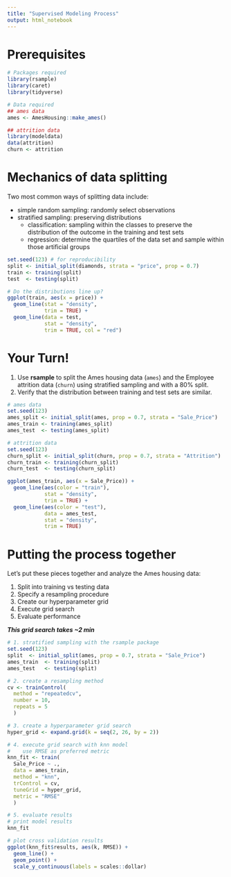 ```yaml
---
title: "Supervised Modeling Process"
output: html_notebook
---
```


# Prerequisites

```r
# Packages required
library(rsample)
library(caret)
library(tidyverse)

# Data required
## ames data
ames <- AmesHousing::make_ames()

## attrition data
library(modeldata)
data(attrition)
churn <- attrition
```


# Mechanics of data splitting 

Two most common ways of splitting data include:

* simple random sampling: randomly select observations
* stratified sampling: preserving distributions
   - classification: sampling within the classes to preserve the 
     distribution of the outcome in the training and test sets
   - regression: determine the quartiles of the data set and sample within those
      artificial groups

```r
set.seed(123) # for reproducibility
split <- initial_split(diamonds, strata = "price", prop = 0.7)
train <- training(split)
test  <- testing(split)

# Do the distributions line up? 
ggplot(train, aes(x = price)) + 
  geom_line(stat = "density", 
            trim = TRUE) + 
  geom_line(data = test, 
            stat = "density", 
            trim = TRUE, col = "red")
```


# Your Turn! 

1. Use __rsample__ to split the Ames housing data (`ames`) and the Employee attrition data (`churn`) using stratified sampling and with a 80% split.
2. Verify that the distribution between training and test sets are similar.

```r
# ames data
set.seed(123)
ames_split <- initial_split(ames, prop = 0.7, strata = "Sale_Price")
ames_train <- training(ames_split)
ames_test  <- testing(ames_split)

# attrition data
set.seed(123)
churn_split <- initial_split(churn, prop = 0.7, strata = "Attrition")
churn_train <- training(churn_split)
churn_test  <- testing(churn_split)
```


```r
ggplot(ames_train, aes(x = Sale_Price)) +
  geom_line(aes(color = "train"),
            stat = "density",
            trim = TRUE) + 
  geom_line(aes(color = "test"),
            data = ames_test,
            stat = "density", 
            trim = TRUE)
```


# Putting the process together 

Let's put these pieces together and analyze the Ames housing data:

1. Split into training vs testing data
2. Specify a resampling procedure
3. Create our hyperparameter grid
4. Execute grid search
5. Evaluate performance

___This grid search takes ~2 min___


```r
# 1. stratified sampling with the rsample package
set.seed(123)
split  <- initial_split(ames, prop = 0.7, strata = "Sale_Price")
ames_train  <- training(split)
ames_test   <- testing(split)

# 2. create a resampling method
cv <- trainControl(
  method = "repeatedcv", 
  number = 10, 
  repeats = 5
  )

# 3. create a hyperparameter grid search
hyper_grid <- expand.grid(k = seq(2, 26, by = 2))

# 4. execute grid search with knn model
#    use RMSE as preferred metric
knn_fit <- train(
  Sale_Price ~ ., 
  data = ames_train, 
  method = "knn", 
  trControl = cv, 
  tuneGrid = hyper_grid,
  metric = "RMSE"
  )

# 5. evaluate results
# print model results
knn_fit

# plot cross validation results
ggplot(knn_fit$results, aes(k, RMSE)) + 
  geom_line() +
  geom_point() +
  scale_y_continuous(labels = scales::dollar)
```
